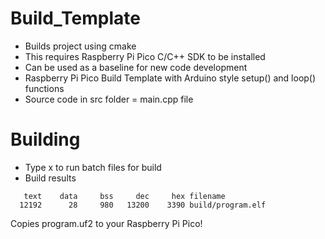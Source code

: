 = Build_Template =

* Builds project using cmake
* This requires Raspberry Pi Pico C/C++ SDK to be installed
* Can be used as a baseline for new code development
* Raspberry Pi Pico Build Template with Arduino style setup() and loop() functions
* Source code in src folder = main.cpp file

= Building =

* Type x to run batch files for build
* Build results

<pre>
   text    data     bss     dec     hex filename
  12192      28     980   13200    3390 build/program.elf
</pre>

Copies program.uf2 to your Raspberry Pi Pico!
